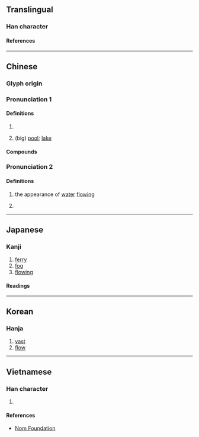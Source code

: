 {{character info}}
==Translingual==

===Han character===
{{Han char|rn=85|rad=水|as=04|sn=7|four=30117|canj=EYHN|ids=⿰氵亢}}

====References====
{{Han ref|kx=0610.030|dkj=17187|dj=1002.130|hdz=31572.020|uh=6C86}}

----

==Chinese==
{{zh-forms}}

===Glyph origin===
{{Han etym}}

===Pronunciation 1===
{{zh-pron
|m=hàng
|c=hong4
|mn=khòng
|mc=2
|oc=2
|cat=n
}}

====Definitions====
{{zh-hanzi}}

# {{n-g|Used in {{zh-l|沆漭}} and {{zh-l|沆瀣}}, etc.}}
# {{zh-hg}} (big) [[pool]]; [[lake]]

====Compounds====
{{zh-der|沆瀣|沆瀣一氣|漭沆|沆漭|沆溉}}

===Pronunciation 2===
{{zh-pron
|m=háng
|mc=1
|oc=1
|cat=a,adv
}}

====Definitions====
{{zh-hanzi}}

# {{zh-hg}} the appearance of [[water]] [[flow]]ing
# {{zh-hg}} {{zh-synonym|渡}}

----

==Japanese==

===Kanji===
{{ja-kanji|grade=|rs=水04}}

# [[ferry]]
# [[fog]]
# [[flowing]]

====Readings====
{{ja-readings
|on=こう, ごう
|kun=ひろい
}}

----

==Korean==

===Hanja===
{{ko-hanja|항}}

# [[vast]]
# [[flow]]

----

==Vietnamese==

===Han character===
{{vi-readings|rs=水04|reading=hàng}}

# {{rfdef|vi|sort=水04}}

====References====
* [http://nomfoundation.org/common/nom_details.php?codepoint=6c86 Nom Foundation]